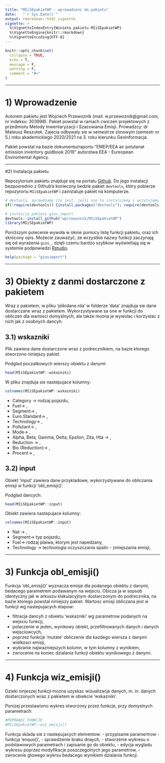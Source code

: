 ```yaml
---
title: "MIiSEpakietWP - wprowadzeni do pakietu"
date:   "`r Sys.Date()`"
output: rmarkdown::html_vignette
vignette: >
  %\VignetteIndexEntry{Winieta pakietu MIiSEpakietWP}
  %\VignetteEngine{knitr::rmarkdown}
  %\VignetteEncoding{UTF-8}
---
```


```r
knitr::opts_chunk$set(
  collapse = TRUE,
  echo = T, 
  message = F, 
  warning = F,
  comment = "#>"
)
```

***
# 1) Wprowadzenie

Autorem pakietu jest Wojciech Przewoznik (mail: w.przewoznik@gmail.com, nr indeksu: 303998). Pakiet powstal w ramach cwiczen projektowych z przedmiotu Metody Inwentaryzacji i Szacowania Emisji. Prowadzcy: dr Mateusz Reszutek. Zajecia odbywaly sie w semestrze zimowym (semestr nr 5.) roku akademickiego 2020/2021 na 3. roku kierunku Geoinformacja.

Pakiet powstal na bazie dokumentu/raportu "EMEP/EEA air polutanat emission inventory guidbook 2019" autorstwa EEA - Eureopean Enviromental Agency.

***
#2) Instalacja pakietu

Repozytorium pakietu znajduje się na portalu [Github](https://github.com/wprzewoznik). Do jego instalacji bezposrednio z Github'a konieczny bedzie pakiet `devtools`, który pobierze repozyroriu `MIiSEpakietWP` i zainstaluje pakiet na komputerze.

```r
# devtools, sprawdzamy czy jest, jeśli nie to instalujemy i wczytujemy
if(!require(devtools)) {install.packages("devtools"); require(devtools)}

# instalcja pakietu gios_import
devtools::install_github("wprzewoznik/MIiSEpakietWP")
library(MIiSEpakietWP)
```

Poniższym polecenie wywoła w oknie pomocy listę funkcji pakietu, oraz ich skrócony opis. Możecie zauważyć, ze wrzystkie nazwy funkcji zaczynają się od wyrażenia `gios_`, dzięli czemu bardzo szybkow wyświetlają się w systemie podpowiedzi [Rstudio](https://rstudio.com/).

```r
help(package = "giosimport")
```

***
# 3) Obiekty z danmi dostarczone z pakietem

Wraz z pakietem, w pliku 'plikidane.rda' w folderze 'data' znajduja sie dane dostarczane wraz z pakietem. Wykorzystywane sa one w funkcji do obliczen dla wartosci domyslnych, ale takze mozna je wywolac i korzystac z nich jak z osobnych dancyh.


## 3.1) wskazniki

Plik zawiera dane dostarczone wraz z podrecznikiem, na bazie ktorego stworzono niniejszy pakiet.

Podglad poczatkowych wierszy obiektu z danymi:
```r
head(MIiSEpakietWP::wskazniki)
```

W pliku znajduja sie nastepujace kolumny:
```r
colnames(MIiSEpakietWP::wskazniki)
```

- Category -> rodzaj pojazdu,
- Fuel-> ,
- Segment-> ,
- Euro.Standard-> ,
- Technology-> ,
- Pollutant-> ,
- Mode-> ,
- Alpha, Beta, Gamma, Delta, Epsilon, Zita, Hta -> ,
- Reduction -> ,
- Bio (Reduction)-> ,
- Procent-> ,

## 3.2) input

Obiekt 'input' zawiera dane przykladowe, wykorzystywane do obliczania emisji w funkcji 'obl_emisji()'. 

Podglad dancych:
```r
head(MIiSEpakietWP::input)
```

Obiekt zawiera nastepujace kolumny:
```r
colnames(MIiSEpakietWP::input)
```

- Nat -> ,
- Segment-> typ pojazdu,
- Fuel-> rodzaj plaiwa, ktorym jest napedzany,
- Technology -> technologia oczyszczania spalin - zmiejszania emisji,

***
# 3) Funkcja obl_emisji()

Funkcja 'obl_emisji()' wyznacza emisje dla podanego obiektu z danymi, bedacego parametrem podawanym na wejsciu. Obicza ja w sopsob identyczny jak w arkuszu klakulacyjnym dostarczonym do podrecznika, na bazie ktorego powstal niniejszy pakiet.
Wartosc emisji obliczana jest w funkcji wg nastepujacych etapow:

- filtracja dancyh z obiektu 'wskazniki' wg parametrow podanych na wejsciu funkcji,
- polaczenie w jeden, wynikowy obiekt, przefiltrowanych danych i danych wejsciowcych,
- poprzez funkcje 'mutate' obliczenie dla kazdego wiersza z danymi wielkosci emisji,
- wybranie najwazniejszych kolumn, w tym kolumny z wynikiem,
- zwrocenie na koniec dzialania funkcji obiektu wynikowego z danymi.


***
# 4) Funkcja wiz_emisji()

Dzieki ninjeszej funkcji mozna uzyskac wizualizacje danych, m. in. danych dostarczonych wraz z pakietem w obiekcie 'wskazniki'. 

Ponizej przestawiono wykres stworzony przez funkcje, przy domyslnych parametrach:
```r
#POPRAWIC FUNKCJE
#MIiSEpakietWP::wiz_emisji()
```

Funkcja sklada sie z nastepujacych elementow:
- przypisanie paramertrow - funkcja 'enquo()',
- sprawdzenie braku dnaych,
- stworzenie wykresu o podstawowych parametrach i zapisanie go do obiektu,
- edycja wygladu wykresu poprzez modyfikacje poszczegolnych jego parametrow,
- zwrocenie gtowego wykrsu bedacego wynikiem dzialania funkcji.

